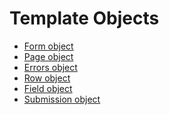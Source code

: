 
# Template Objects

- [Form object](./form.mdx)
- [Page object](./page.mdx)
- [Errors object](./errors.mdx)
- [Row object](./row.mdx)
- [Field object](./field.mdx)
- [Submission object](./submission)
